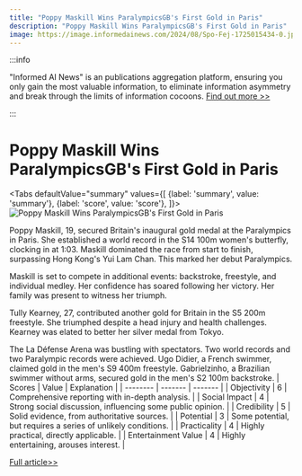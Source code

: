 ```yaml
---
title: "Poppy Maskill Wins ParalympicsGB's First Gold in Paris"
description: "Poppy Maskill Wins ParalympicsGB's First Gold in Paris"
image: https://image.informedainews.com/2024/08/Spo-Fej-1725015434-0.jpg
---
```



:::info

"Informed AI News" is an publications aggregation platform, ensuring you only gain the most valuable information, to eliminate information asymmetry and break through the limits of information cocoons.  [Find out more >>](/)

:::

# Poppy Maskill Wins ParalympicsGB's First Gold in Paris


<Tabs
	defaultValue="summary"
	values={[
	{label: 'summary', value: 'summary'},
	{label: 'score', value: 'score'},
]}>
<TabItem value="summary">
<img
  src="https://image.informedainews.com/2024/08/Spo-Fej-1725015434-0.jpg"
  alt="Poppy Maskill Wins ParalympicsGB's First Gold in Paris"
/>



Poppy Maskill, 19, secured Britain's inaugural gold medal at the Paralympics in Paris. She established a world record in the S14 100m women's butterfly, clocking in at 1:03. Maskill dominated the race from start to finish, surpassing Hong Kong's Yui Lam Chan. This marked her debut Paralympics.

Maskill is set to compete in additional events: backstroke, freestyle, and individual medley. Her confidence has soared following her victory. Her family was present to witness her triumph.

Tully Kearney, 27, contributed another gold for Britain in the S5 200m freestyle. She triumphed despite a head injury and health challenges. Kearney was elated to better her silver medal from Tokyo.

The La Défense Arena was bustling with spectators. Two world records and two Paralympic records were achieved. Ugo Didier, a French swimmer, claimed gold in the men's S9 400m freestyle. Gabrielzinho, a Brazilian swimmer without arms, secured gold in the men's S2 100m backstroke.
</TabItem>
<TabItem value="score">
	| Scores     | Value   | Explanation |
	| -------- | ------- | ------- |
	| Objectivity  | 6    | Comprehensive reporting with in-depth analysis.    |
	| Social Impact | 4     | Strong social discussion, influencing some public opinion.    |
	| Credibility    | 5    | Solid evidence, from authoritative sources.    |
	| Potential    | 3    | Some potential, but requires a series of unlikely conditions.    |
	| Practicality    | 4    | Highly practical, directly applicable.    |
	| Entertainment Value    | 4    | Highly entertaining, arouses interest.    |
</TabItem>
</Tabs>

[Full article>>](https://www.theguardian.com/sport/article/2024/aug/29/poppy-maskill-paralympicsgb-swimming-world-record)
